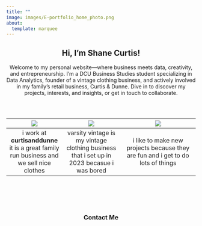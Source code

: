 ```yaml
---
title: ""
image: images/E-portfolio_home_photo.png
about:
  template: marquee
---
```


<style>
  /* Adjust the hero image size in the marquee template */
  .marquee .hero-image img {
    max-width: 20%; /* Adjust as needed */
    height: auto;
    margin: auto;
  }

  /* Hover effect for clickable images in the table */
  table img {
    transition: transform 0.3s ease;
    cursor: pointer;
  }
  table img:hover {
    transform: translateY(-10px);
  }
</style>

<div style="text-align: center;">

## Hi, I'm Shane Curtis!

Welcome to my personal website—where business meets data, creativity, and entrepreneurship. I'm a DCU Business Studies student specializing in Data Analytics, founder of a vintage clothing business, and actively involved in my family's retail business, Curtis & Dunne. Dive in to discover my projects, interests, and insights, or get in touch to collaborate.

<div style="clear: both; margin-top: 60px;"></div>

<div style="text-align: center;">

| [![](images/candd.png)](work.qmd) | [![](images/hobbies_cover.png)](hobbie.qmd) | [![](images/dcu_cover.png)](college_work.qmd) |
|:--------------------------:|:---------------------------:|:-----------------------------------:|
|  i work at **curtisanddunne** it is a great family run business and we sell nice clothes |  varsity vintage is my vintage clothing business that i set up in 2023 becasue i was bored |  i like to make new projects because they are fun and i get to do lots of things |

</div>

<div style="margin-top: 100px; text-align: center;">
### Contact Me

<!-- Include Font Awesome from CDN -->
<link rel="stylesheet" href="https://cdnjs.cloudflare.com/ajax/libs/font-awesome/6.4.0/css/all.min.css">

<div style="text-align: center; margin-top: 20px;">
  <a href="https://github.com/curtis-shane" style="margin: 0 15px; font-size: 2em; text-decoration: none;">
    <i class="fa-brands fa-github"></i>
  </a>
  <a href="mailto:shanecurtis2004@gmail.com" style="margin: 0 15px; font-size: 2em; text-decoration: none;">
    <i class="fa-solid fa-envelope"></i>
  </a>
  <a href="https://www.linkedin.com/in/shane-curtis-462674334/" style="margin: 0 15px; font-size: 2em; text-decoration: none;">
    <i class="fa-brands fa-linkedin"></i>
  </a>
</div>
